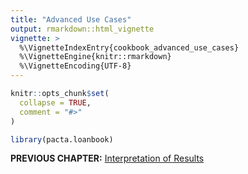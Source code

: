 ```yaml
---
title: "Advanced Use Cases"
output: rmarkdown::html_vignette
vignette: >
  %\VignetteIndexEntry{cookbook_advanced_use_cases}
  %\VignetteEngine{knitr::rmarkdown}
  %\VignetteEncoding{UTF-8}
---
```


```r
knitr::opts_chunk$set(
  collapse = TRUE,
  comment = "#>"
)
```

```r
library(pacta.loanbook)
```

**PREVIOUS CHAPTER:** [Interpretation of Results](cookbook_interpretation.html)
